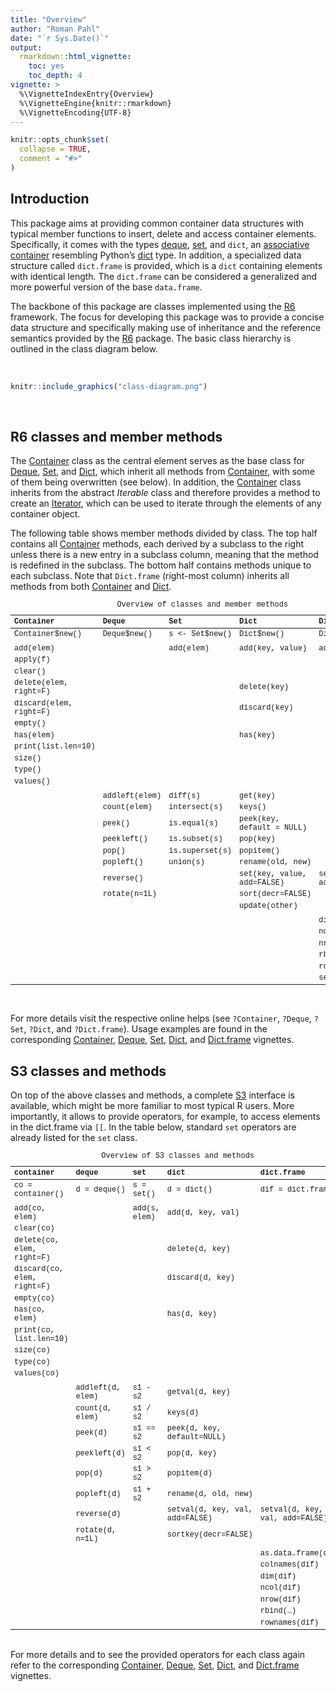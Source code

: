 ```yaml
---
title: "Overview"
author: "Roman Pahl"
date: "`r Sys.Date()`"
output:
  rmarkdown::html_vignette:
    toc: yes
    toc_depth: 4
vignette: >
  %\VignetteIndexEntry{Overview}
  %\VignetteEngine{knitr::rmarkdown}
  %\VignetteEncoding{UTF-8}
---
```


```r
knitr::opts_chunk$set(
  collapse = TRUE,
  comment = "#>"
)
```

## Introduction

This package aims at providing common container data structures with typical member functions to insert, delete and access container elements. Specifically, it comes with the types [deque](https://en.wikipedia.org/wiki/Double-ended_queue), [set](https://en.wikipedia.org/wiki/Set_(abstract_data_type)), and `dict`, an [associative container](https://en.wikipedia.org/wiki/Associative_containers) resembling Python's [dict](https://docs.python.org/3/tutorial/datastructures.html#dictionaries) type. In addition, a specialized data structure called `dict.frame` is provided, which is a `dict` containing elements with identical length. The `dict.frame` can be considered a generalized and more powerful version of the base `data.frame`.

The backbone of this package are classes implemented using the [R6](https://CRAN.R-project.org/package=R6) framework. The focus for developing this package was to provide a concise data structure and specifically making use of inheritance and the reference semantics provided by the [R6](https://CRAN.R-project.org/package=R6) package. The basic class hierarchy is outlined in the class diagram below.

</br>
```r
knitr::include_graphics("class-diagram.png")
```

</br>

## R6 classes and member methods

The [Container](Container.html) class as the central element serves as the base class for [Deque](Deque.html), [Set](Set.html), and [Dict](Dict.html), which inherit all methods from [Container](Container.html), with some of them being overwritten (see below). In addition, the [Container](Container.html) class inherits from the abstract *Iterable* class and therefore provides a method to create an [Iterator](Iterator.html), which can be used to iterate through the elements of any container object.

The following table shows member methods divided by class. The top half contains all [Container](Container.html) methods, each derived by a subclass to the right unless there is a new entry in a subclass column, meaning that the method is redefined in the subclass. The bottom half contains methods unique to each subclass. Note that `Dict.frame` (right-most column) inherits all methods from both [Container](Container.html) and [Dict](Dict.html).

```{=html}
<style type="text/css">
  table{
  font-size: 9pt;
  font-family: Courier New;
  font-style:monospace
}
</style>
```
| Container              | Deque         | Set            | Dict                       | Dict.frame     |
| :----------------------| :-------------| :--------------| :--------------------------| :--------------|
| Container\$new()       | Deque\$new()  | s <- Set\$new()| Dict\$new()                | Dict.frame\$new() |
|                        |               |                |                            |                |
| add(elem)              |               | add(elem)      | add(key, value)            | add(key, value)|
| apply(f)               |               |                |                            |                |
| clear()                |               |                |                            |                |
| delete(elem, right=F)  |               |                | delete(key)                |                |
| discard(elem, right=F) |               |                | discard(key)               |                |
| empty()                |               |                |                            |                |
| has(elem)              |               |                | has(key)                   |                |
| print(list.len=10)     |               |                |                            |                |
| size()                 |               |                |                            |                |
| type()                 |               |                |                            |                |
| values()               |               |                |                            |                |
|                        |               |                |                            |                |
|                        | addleft(elem) | diff(s)        | get(key)                   |                |
|                        | count(elem)   | intersect(s)   | keys()                     |                |
|                        | peek()        | is.equal(s)    | peek(key, default = NULL)  |                |
|                        | peekleft()    | is.subset(s)   | pop(key)                   |                |
|                        | pop()         | is.superset(s) | popitem()                  |                |
|                        | popleft()     | union(s)       | rename(old, new)           |                |
|                        | reverse()     |                | set(key, value, add=FALSE) | set(key, value, add=FALSE) |
|                        | rotate(n=1L)  |                | sort(decr=FALSE)           |                |
|                        |               |                |  update(other)             |                |
|                        |               |                |                            |                |
|                        |               |                |                            | dim()          |
|                        |               |                |                            | ncol()         |
|                        |               |                |                            | nrow()         |
|                        |               |                |                            | rbind(other)   |
|                        |               |                |                            | rownames()     |
|                        |               |                |                            | set_rownames   |

Table: Overview of classes and member methods

</br>

For more details visit the respective online helps (see `?Container`, `?Deque`, `?Set`, `?Dict`, and `?Dict.frame`). Usage examples are found in the corresponding [Container](Container.html), [Deque](Deque.html), [Set](Set.html), [Dict](Dict.html), and [Dict.frame](Dict.frame) vignettes.


## S3 classes and methods

On top of the above classes and methods, a complete [S3](http://adv-r.had.co.nz/S3.html) interface is available, which might be more familiar to most typical R users. More importantly, it allows to provide operators, for example, to access elements in the dict.frame via `[[`. In the table below, standard `set` operators are already listed for the `set` class.

| container                    | deque               | set              | dict                         | dict.frame         |
| :----------------------------| :-------------------| :----------------| :----------------------------| :------------------|
|  co = container()            |  d = deque()        |  s = set()       |  d = dict()                  | dif = dict.frame() |
|                              |                     |                  |                              |                    |
|  add(co, elem)               |                     |  add(s, elem)    |  add(d, key, val)            |                    |
|  clear(co)                   |                     |                  |                              |                    |
|  delete(co, elem, right=F)   |                     |                  |  delete(d, key)              |                    |
|  discard(co, elem, right=F)  |                     |                  |  discard(d, key)             |                    |
|  empty(co)                   |                     |                  |                              |                    |
|  has(co, elem)               |                     |                  |  has(d, key)                 |                    |
|  print(co, list.len=10)      |                     |                  |                              |                    |
|  size(co)                    |                     |                  |                              |                    |
|  type(co)                    |                     |                  |                              |                    |
|  values(co)                  |                     |                  |                              |                    |
|                              |                     |                  |                              |                    |
|                              |  addleft(d, elem)   |  s1 - s2         |  getval(d, key)              |                    |
|                              |  count(d, elem)     |  s1 / s2         |  keys(d)                     |                    |
|                              |  peek(d)            |  s1 == s2        |  peek(d, key, default=NULL)  |                    |
|                              |  peekleft(d)        |  s1 < s2         |  pop(d, key)                 |                    |
|                              |  pop(d)             |  s1 > s2         |  popitem(d)                  |                    |
|                              |  popleft(d)         |  s1 + s2         |  rename(d, old, new)         |                    |
|                              |  reverse(d)         |                  |  setval(d, key, val, add=FALSE)|setval(d, key, val, add=FALSE)    |
|                              |  rotate(d, n=1L)    |                  |  sortkey(decr=FALSE)         |                    |
|                              |                     |                  |                              |                    |
|                              |                     |                  |                              |  as.data.frame(dif)|
|                              |                     |                  |                              |  colnames(dif)     |
|                              |                     |                  |                              |  dim(dif)          |
|                              |                     |                  |                              |  ncol(dif)         |
|                              |                     |                  |                              |  nrow(dif)         |
|                              |                     |                  |                              |  rbind(...)        |
|                              |                     |                  |                              |  rownames(dif)     |

Table: Overview of S3 classes and methods

</br>
For more details and to see the provided operators for each class again refer to the corresponding [Container](Container.html), [Deque](Deque.html), [Set](Set.html), [Dict](Dict.html), and [Dict.frame](Dict.frame) vignettes.

